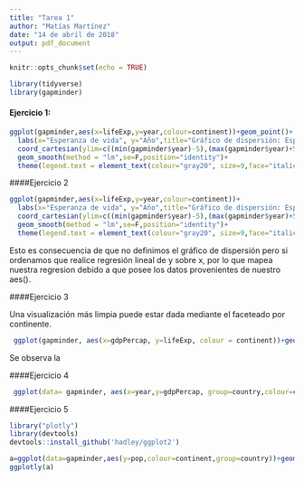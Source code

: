 ```yaml
---
title: "Tarea 1"
author: "Matías Martínez"
date: "14 de abril de 2018"
output: pdf_document
---
```


```r
knitr::opts_chunk$set(echo = TRUE)
```

```r
library(tidyverse)
library(gapminder)
```


#### Ejercicio 1:

```r
ggplot(gapminder,aes(x=lifeExp,y=year,colour=continent))+geom_point()+
  labs(x="Esperanza de vida", y="Año",title="Gráfico de dispersión: Esperanza de vida",caption=paste0(strwrap("Se aprecia un notorio aumento en la esperanza de vida y mediante regresion lineal se denotan los diferentes ritmos correspondientes a cada continente.", 100), sep="", collapse="\n"))+
  coord_cartesian(ylim=c((min(gapminder$year)-5),(max(gapminder$year)+5))) +
  geom_smooth(method = "lm",se=F,position="identity")+ 
  theme(legend.text = element_text(colour="gray20", size=9,face="italic"),plot.title = element_text(hjust = 0.5,colour="slateblue4",size=18,face="italic"),plot.caption=element_text(size=8, hjust=0, margin=margin(t=15)))
```

####Ejercicio 2 

```r
ggplot(gapminder,aes(x=lifeExp,y=year,colour=continent))+
  labs(x="Esperanza de vida", y="Año",title="Gráfico de dispersión: Esperanza de vida",caption=paste0(strwrap("Se aprecia un notorio aumento en la esperanza de vida y mediante regresion lineal se denotan los diferentes ritmos correspondientes a cada continente.", 100), sep="", collapse="\n"))+
  coord_cartesian(ylim=c((min(gapminder$year)-5),(max(gapminder$year)+5))) +
  geom_smooth(method = "lm",se=F,position="identity")+ 
  theme(legend.text = element_text(colour="gray20", size=9,face="italic"),plot.title = element_text(hjust = 0.5,colour="slateblue4",size=18,face="italic"),plot.caption=element_text(size=8, hjust=0, margin=margin(t=15)))
```


Esto es consecuencia de que no definimos el gráfico de dispersión pero si ordenamos que realice regresión lineal de y sobre x, por lo que mapea nuestra regresion debido a que posee los datos provenientes de nuestro aes().

####Ejercicio 3 

Una visualización más limpia puede estar dada mediante el faceteado por continente. 

```r
 ggplot(gapminder, aes(x=gdpPercap, y=lifeExp, colour = continent))+geom_point()+facet_wrap(~continent)+labs(x="PBI per cápita",y="Esperanza de vida en años", title="Gráfico de dispersión faceteado por continente.")+theme(plot.title = element_text(hjust = 0.5,colour="indianred4",size=18,face="italic"))
```

Se observa la 

####Ejercicio 4


```r
 ggplot(data= gapminder, aes(x=year,y=gdpPercap, group=country,colour=continent))+geom_line(size = .3) + theme_bw() +facet_wrap(~continent)+labs(x="Año",y="PBI per cápita", title="Gráfico de lineas: PBI per cápita en el tiempo")+scale_color_brewer(palette="Dark2")
```

####Ejercicio 5
```r
library("plotly")
library(devtools)
devtools::install_github('hadley/ggplot2')
```
```r
a=ggplot(data=gapminder,aes(y=pop,colour=continent,group=country))+geom_line(aes(frame=year))+facet_wrap(~continent)
ggplotly(a)
```


